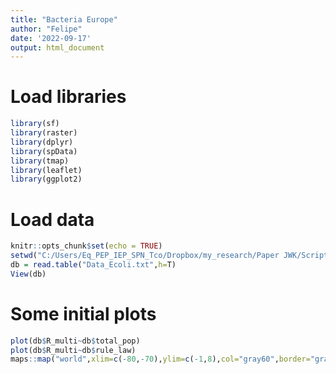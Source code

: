 ---
title: "Bacteria Europe"
author: "Felipe"
date: '2022-09-17'
output: html_document
---
# Load libraries #

```{r, echo=FALSE, error=FALSE}
library(sf)
library(raster)
library(dplyr)
library(spData)
library(tmap) 
library(leaflet)
library(ggplot2)
```


# Load data #

```{r setup, include=FALSE}
knitr::opts_chunk$set(echo = TRUE)
setwd("C:/Users/Eq_PEP_IEP_SPN_Tco/Dropbox/my_research/Paper JWK/Scripts and data Felipe")
db = read.table("Data_Ecoli.txt",h=T)
View(db)
```

# Some initial plots #


```{r cars}
plot(db$R_multi~db$total_pop)
plot(db$R_multi~db$rule_law)
maps::map("world",xlim=c(-80,-70),ylim=c(-1,8),col="gray60",border="gray60",fill=TRUE,resolution=0)

```
